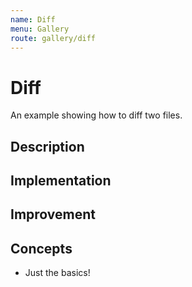 ```yaml
---
name: Diff
menu: Gallery
route: gallery/diff
---
```



# Diff
An example showing how to diff two files.

## Description

## Implementation

## Improvement

## Concepts
- Just the basics!

<Diff />
